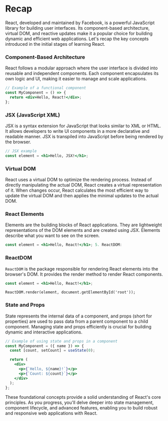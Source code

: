 
# Recap

React, developed and maintained by Facebook, is a powerful JavaScript library for building user interfaces. Its component-based architecture, virtual DOM, and reactive updates make it a popular choice for building dynamic and efficient web applications. Let's recap the key concepts introduced in the initial stages of learning React.

<Steps>

### Component-Based Architecture

React follows a modular approach where the user interface is divided into reusable and independent components. Each component encapsulates its own logic and UI, making it easier to manage and scale applications.

```jsx
// Example of a functional component
const MyComponent = () => {
  return <div>Hello, React!</div>;
};
```

### JSX (JavaScript XML)

JSX is a syntax extension for JavaScript that looks similar to XML or HTML. It allows developers to write UI components in a more declarative and readable manner. JSX is transpiled into JavaScript before being rendered by the browser.

```jsx
// JSX example
const element = <h1>Hello, JSX!</h1>;
```

### Virtual DOM

React uses a virtual DOM to optimize the rendering process. Instead of directly manipulating the actual DOM, React creates a virtual representation of it. When changes occur, React calculates the most efficient way to update the virtual DOM and then applies the minimal updates to the actual DOM.

### React Elements

Elements are the building blocks of React applications. They are lightweight representations of the DOM elements and are created using JSX. Elements describe what you want to see on the screen.

```jsx
const element = <h1>Hello, React!</h1>; 5. ReactDOM:
```

### ReactDOM

`ReactDOM` is the package responsible for rendering React elements into the browser's DOM. It provides the render method to render React components.

```jsx
const element = <h1>Hello, React!</h1>;
```

`ReactDOM.render(element, document.getElementById('root'));`

### State and Props

State represents the internal data of a component, and props (short for properties) are used to pass data from a parent component to a child component. Managing state and props efficiently is crucial for building dynamic and interactive applications.

```jsx
// Example of using state and props in a component
const MyComponent = ({ name }) => {
  const [count, setCount] = useState(0);

  return (
    <div>
      <p>{`Hello, ${name}!`}</p>
      <p>{`Count: ${count}`}</p>
    </div>
  );
};
```

</Steps>

These foundational concepts provide a solid understanding of React's core principles.
As you progress, you'll delve deeper into state management, component lifecycle,
and advanced features, enabling you to build robust and responsive web applications
with React.
